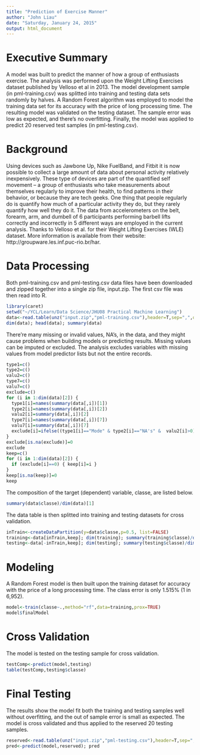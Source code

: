 ```yaml
---
title: "Prediction of Exercise Manner"
author: "John Liau"
date: "Saturday, January 24, 2015"
output: html_document
---
```


# Executive Summary

A model was built to predict the manner of how a group of enthusiasts exercise. The analysis was performed upon the Weight Lifting Exercises dataset published by Velloso et al in 2013. The model development sample (in pml-training.csv) was splitted into training and testing data sets randomly by halves. A Random Forest algorithm was employed to model the training data set for its accuracy with the price of long processing time. The resulting model was validated on the testing dataset. The sample error was low as expected, and there's no overfitting. Finally, the model was applied to predict 20 reserved test samples (in pml-testing.csv).

# Background

Using devices such as Jawbone Up, Nike FuelBand, and Fitbit it is now possible to collect a large amount of data about personal activity relatively inexpensively. These type of devices are part of the quantified self movement – a group of enthusiasts who take measurements about themselves regularly to improve their health, to find patterns in their behavior, or because they are tech geeks. One thing that people regularly do is quantify how much of a particular activity they do, but they rarely quantify how well they do it. The data from accelerometers on the belt, forearm, arm, and dumbell of 6 participants performing barbell lifts correctly and incorrectly in 5 different ways are employed in the current analysis. Thanks to Velloso et al. for their Weight Lifting Exercises (WLE) dataset. More information is available from their website: http://groupware.les.inf.puc-rio.br/har.

# Data Processing

Both pml-training.csv and pml-testing.csv data files have been downloaded and zipped together into a single zip file, input.zip. The first csv file was then read into R.

```r
library(caret)
setwd("~/YCL/Learn/Data Science/JHU08 Practical Machine Learning")
data<-read.table(unz("input.zip","pml-training.csv"),header=T,sep=",",quote="\"",na.strings=c("NA","#DIV/0!",""))
dim(data); head(data); summary(data)
```

There're many missing or invalid values, NA's, in the data, and they might cause problems when building models or predicting results. Missing values can be imputed or excluded. The analysis excludes variables with missing values from model predictor lists but not the entire records.

```r
type1=c()
type2=c()
valu2=c()
type7=c()
valu7=c()
exclude=c()
for (i in 1:dim(data)[2]) {
  type1[i]=names(summary(data[,i])[1])
  type2[i]=names(summary(data[,i])[2])
  valu2[i]=summary(data[,i])[2]
  type7[i]=names(summary(data[,i])[7])
  valu7[i]=summary(data[,i])[7]
  exclude[i]=ifelse((type1[i]=="Mode" & type2[i]=="NA's" &  valu2[i]>0) | (type7[i]=="NA's" &  valu7[i]>0),1,0)
}
exclude[is.na(exclude)]=0
exclude
keep=c()
for (i in 1:dim(data)[2]) {
  if (exclude[i]==0) { keep[i]=i }
}
keep[is.na(keep)]=0
keep
```

The composition of the target (dependent) variable, classe, are listed below.

```r
summary(data$classe)/dim(data)[1]
```

The data table is then splitted into training and testing datasets for cross validation.

```r
inTrain<-createDataPartition(y=data$classe,p=0.5, list=FALSE)
training<-data[inTrain,keep]; dim(training); summary(training$classe)/dim(training)[1]
testing<-data[-inTrain,keep]; dim(testing); summary(testing$classe)/dim(testing)[1]
```

# Modeling

A Random Forest model is then built upon the training dataset for accuracy with the price of a long processing time. The class error is only 1.515% (1 in 6,952).

```r
model<-train(classe~.,method="rf",data=training,prox=TRUE)
model$finalModel
```

# Cross Validation

The model is tested on the testing sample for cross validation.

```r
testComp<-predict(model,testing)
table(testComp,testing$classe)
```

# Final Testing

The results show the model fit both the training and testing samples well without overfitting, and the out of sample error is small as expected. The model is cross validated and thus applied to the reserved 20 testing samples.

```r
reserved<-read.table(unz("input.zip","pml-testing.csv"),header=T,sep=",",quote="\"",na.strings=c("NA","#DIV/0!","")); reserved
pred<-predict(model,reserved); pred
```
